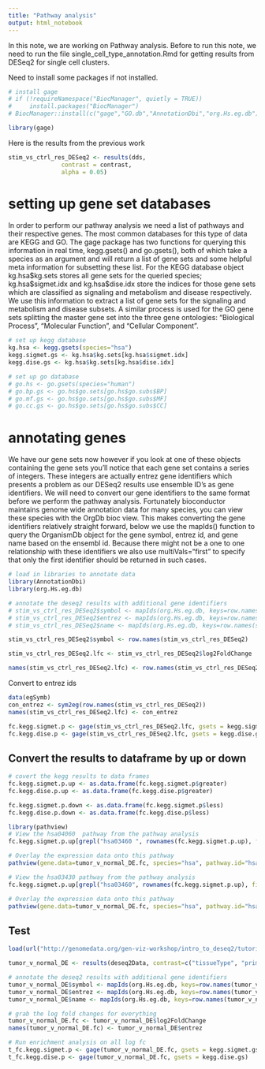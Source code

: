 ---
title: "Pathway analysis"
output: html_notebook
---

In this note, we are working on Pathway analysis. Before to run this note, we need to run the file single_cell_type_annotation.Rmd for getting results from DESeq2 for single cell clusters.

Need to install some packages if not installed.

```{r}
# install gage
# if (!requireNamespace("BiocManager", quietly = TRUE))
#     install.packages("BiocManager")
# BiocManager::install(c("gage","GO.db","AnnotationDbi","org.Hs.eg.db"), version = "3.8")
```

```{r}
library(gage)
```

Here is the results from the previous work

```{r}
stim_vs_ctrl_res_DESeq2 <- results(dds, 
               contrast = contrast,
               alpha = 0.05)
```

# setting up gene set databases

In order to perform our pathway analysis we need a list of pathways and their respective genes. The most common databases for this type of data are KEGG and GO. The gage package has two functions for querying this information in real time, kegg.gsets() and go.gsets(), both of which take a species as an argument and will return a list of gene sets and some helpful meta information for subsetting these list. For the KEGG database object kg.hsa\$kg.sets stores all gene sets for the queried species; kg.hsa\$sigmet.idx and kg.hsa$dise.idx store the indices for those gene sets which are classified as signaling and metabolism and disease respectively. We use this information to extract a list of gene sets for the signaling and metabolism and disease subsets. A similar process is used for the GO gene sets splitting the master gene set into the three gene ontologies: “Biological Process”, “Molecular Function”, and “Cellular Component”.

```{r}
# set up kegg database
kg.hsa <- kegg.gsets(species="hsa")
kegg.sigmet.gs <- kg.hsa$kg.sets[kg.hsa$sigmet.idx]
kegg.dise.gs <- kg.hsa$kg.sets[kg.hsa$dise.idx]

# set up go database
# go.hs <- go.gsets(species="human")
# go.bp.gs <- go.hs$go.sets[go.hs$go.subs$BP]
# go.mf.gs <- go.hs$go.sets[go.hs$go.subs$MF]
# go.cc.gs <- go.hs$go.sets[go.hs$go.subs$CC]
```


# annotating genes

We have our gene sets now however if you look at one of these objects containing the gene sets you’ll notice that each gene set contains a series of integers. These integers are actually entrez gene identifiers which presents a problem as our DESeq2 results use ensemble ID’s as gene identifiers. We will need to convert our gene identifiers to the same format before we perform the pathway analysis. Fortunately bioconductor maintains genome wide annotation data for many species, you can view these species with the OrgDb bioc view. This makes converting the gene identifiers relatively straight forward, below we use the mapIds() function to query the OrganismDb object for the gene symbol, entrez id, and gene name based on the ensembl id. Because there might not be a one to one relationship with these identifiers we also use multiVals="first" to specify that only the first identifier should be returned in such cases.

```{r}
# load in libraries to annotate data
library(AnnotationDbi)
library(org.Hs.eg.db)

# annotate the deseq2 results with additional gene identifiers
# stim_vs_ctrl_res_DESeq2$symbol <- mapIds(org.Hs.eg.db, keys=row.names(stim_vs_ctrl_res_DESeq2), column="SYMBOL", keytype="ENSEMBL", multiVals="first")
# stim_vs_ctrl_res_DESeq2$entrez <- mapIds(org.Hs.eg.db, keys=row.names(stim_vs_ctrl_res_DESeq2), column="ENTREZID", keytype="ENSEMBL", multiVals="first")
# stim_vs_ctrl_res_DESeq2$name <- mapIds(org.Hs.eg.db, keys=row.names(stim_vs_ctrl_res_DESeq2), column="GENENAME", keytype="ENSEMBL", multiVals="first")

stim_vs_ctrl_res_DESeq2$symbol <- row.names(stim_vs_ctrl_res_DESeq2)
```
```{r}
stim_vs_ctrl_res_DESeq2.lfc <- stim_vs_ctrl_res_DESeq2$log2FoldChange

names(stim_vs_ctrl_res_DESeq2.lfc) <- row.names(stim_vs_ctrl_res_DESeq2)
```


Convert to entrez ids

```{r}
data(egSymb)
con_entrez <- sym2eg(row.names(stim_vs_ctrl_res_DESeq2))
names(stim_vs_ctrl_res_DESeq2.lfc) <- con_entrez
```

```{r}
fc.kegg.sigmet.p <- gage(stim_vs_ctrl_res_DESeq2.lfc, gsets = kegg.sigmet.gs)
fc.kegg.dise.p <- gage(stim_vs_ctrl_res_DESeq2.lfc, gsets = kegg.dise.gs)
```


## Convert the results to dataframe by up or down

```{r}
# covert the kegg results to data frames
fc.kegg.sigmet.p.up <- as.data.frame(fc.kegg.sigmet.p$greater)
fc.kegg.dise.p.up <- as.data.frame(fc.kegg.dise.p$greater)

fc.kegg.sigmet.p.down <- as.data.frame(fc.kegg.sigmet.p$less)
fc.kegg.dise.p.down <- as.data.frame(fc.kegg.dise.p$less)

```

```{r}
library(pathview)
# View the hsa04060  pathway from the pathway analysis
fc.kegg.sigmet.p.up[grepl("hsa03460 ", rownames(fc.kegg.sigmet.p.up), fixed=TRUE),]

# Overlay the expression data onto this pathway
pathview(gene.data=tumor_v_normal_DE.fc, species="hsa", pathway.id="hsa03460")
```
```{r}
# View the hsa03430 pathway from the pathway analysis
fc.kegg.sigmet.p.up[grepl("hsa03460", rownames(fc.kegg.sigmet.p.up), fixed=TRUE),]

# Overlay the expression data onto this pathway
pathview(gene.data=tumor_v_normal_DE.fc, species="hsa", pathway.id="hsa03460", kegg.native=FALSE)
```


## Test

```{r}
load(url("http://genomedata.org/gen-viz-workshop/intro_to_deseq2/tutorial/deseq2Data_v1.RData"))
```
```{r}
tumor_v_normal_DE <- results(deseq2Data, contrast=c("tissueType", "primary colorectal cancer", "normal-looking surrounding colonic epithelium"))
```
```{r}
# annotate the deseq2 results with additional gene identifiers
tumor_v_normal_DE$symbol <- mapIds(org.Hs.eg.db, keys=row.names(tumor_v_normal_DE), column="SYMBOL", keytype="ENSEMBL", multiVals="first")
tumor_v_normal_DE$entrez <- mapIds(org.Hs.eg.db, keys=row.names(tumor_v_normal_DE), column="ENTREZID", keytype="ENSEMBL", multiVals="first")
tumor_v_normal_DE$name <- mapIds(org.Hs.eg.db, keys=row.names(tumor_v_normal_DE), column="GENENAME", keytype="ENSEMBL", multiVals="first")
```
```{r}
# grab the log fold changes for everything
tumor_v_normal_DE.fc <- tumor_v_normal_DE$log2FoldChange
names(tumor_v_normal_DE.fc) <- tumor_v_normal_DE$entrez
```
```{r}
# Run enrichment analysis on all log fc
t_fc.kegg.sigmet.p <- gage(tumor_v_normal_DE.fc, gsets = kegg.sigmet.gs)
t_fc.kegg.dise.p <- gage(tumor_v_normal_DE.fc, gsets = kegg.dise.gs)
```

